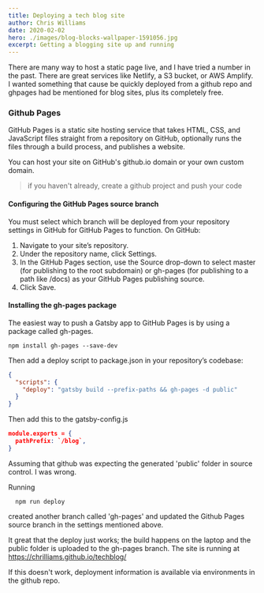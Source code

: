 ```yaml
---
title: Deploying a tech blog site
author: Chris Williams
date: 2020-02-02
hero: ./images/blog-blocks-wallpaper-1591056.jpg
excerpt: Getting a blogging site up and running
---
```


There are many way to host a static page live, and I have tried a number in the past. There are great services
like Netlify, a S3 bucket, or AWS Amplify. I wanted something that cause be quickly deployed from a github repo and
ghpages had be mentioned for blog sites, plus its completely free.

### Github Pages

GitHub Pages is a static site hosting service that takes HTML, CSS, and JavaScript files straight from a repository on GitHub,
optionally runs the files through a build process, and publishes a website.

You can host your site on GitHub's github.io domain or your own custom domain.

> if you haven't already, create a github project and push your code

#### Configuring the GitHub Pages source branch

You must select which branch will be deployed from your repository settings in GitHub for GitHub Pages to function. On GitHub:

1. Navigate to your site’s repository.
1. Under the repository name, click Settings.
1. In the GitHub Pages section, use the Source drop-down to select master (for publishing to the root subdomain) or gh-pages (for publishing to a path like /docs) as your GitHub Pages publishing source.
1. Click Save.

#### Installing the gh-pages package

The easiest way to push a Gatsby app to GitHub Pages is by using a package called gh-pages.

```shell
npm install gh-pages --save-dev
```

Then add a deploy script to package.json in your repository’s codebase:

```json
{
  "scripts": {
    "deploy": "gatsby build --prefix-paths && gh-pages -d public"
  }
}
```

Then add this to the gatsby-config.js

``` json
module.exports = {
  pathPrefix: `/blog`,
}
```

Assuming that github was expecting the generated 'public' folder in source control. I was wrong.

Running

```shell
  npm run deploy
```

created another branch called 'gh-pages' and updated the Github Pages source branch in the settings mentioned above.

It great that the deploy just works; the build happens on the laptop and the public folder is uploaded to the gh-pages branch.
The site is running at https://chrilliams.github.io/techblog/

If this doesn't work, deployment information is available via environments in the github repo.
